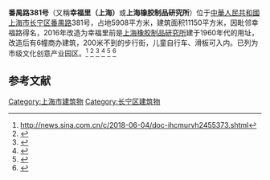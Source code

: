 '''番禺路381号'''（又稱'''幸福里（上海）'''或'''上海橡胶制品研究所'''）位于[[中華人民共和國|中華人民共和國]][[上海市|上海市]][[长宁区|长宁区]][[番禺路|番禺路]]381号，占地5908平方米，建筑面积11150平方米，因毗邻幸福路得名，2016年改造为幸福里前是[[上海橡胶制品研究所|上海橡胶制品研究所]]建于1960年代的用址，改造后有6幢商办建筑，200米不到的步行街，儿童自行车、滑板可入内。已列为市级文化创意产业园区。<ref>http://news.sina.com.cn/c/2018-06-04/doc-ihcmurvh2455373.shtml</ref>
<ref>{{cite web|url=http://www.shcn.gov.cn/art/2020/3/30/art_7344_555857.html|title=上海长宁区门户网站 商圈 “幸福里”盼幸福回归：八成商铺复工，有线上模式的更能熬|website=www.shcn.gov.cn}}</ref>
<ref>{{cite web|url=https://www.jfdaily.com/news/detail?id=90525|title=长宁用文化创意产业反哺城市更新，老街区变身国际文化艺术生活圈--上观|website=www.jfdaily.com}}</ref>
<ref>{{cite web|url=https://new.qq.com/omn/20191023/20191023A0II1E00.html?pc|title=惊艳！番禺路幸福里的墙面太美了！_腾讯新闻|website=new.qq.com}}</ref>
<ref>{{cite web|url=http://sh.people.com.cn/n2/2018/0606/c134768-31671418.html|title=长宁幸福里：街区流动的盛宴里，藏着怎样的幸福密码--上海频道--人民网|website=sh.people.com.cn}}</ref>
<ref>{{cite web|url=http://wgj.sh.gov.cn/node2/n2029/n2030/n2042/u1ai157320.html|title=长宁海派老街区里摆开流动的文化盛宴——上海市文化广播影视管理局 上海市文物局|website=wgj.sh.gov.cn}}</ref>

==参考文献==
{{reflist}}

[[Category:上海市建筑物|Category:上海市建筑物]]
[[Category:长宁区建筑物|Category:长宁区建筑物]]